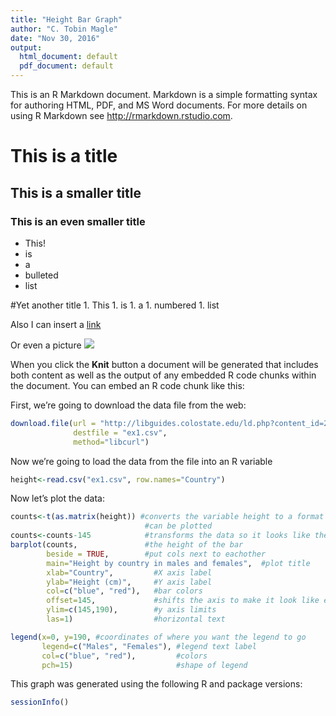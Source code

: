 ---
title: "Height Bar Graph"
author: "C. Tobin Magle"
date: "Nov 30, 2016"
output:
  html_document: default
  pdf_document: default
---

This is an R Markdown document. Markdown is a simple formatting syntax for authoring HTML, PDF, and MS Word documents. For more details on using R Markdown see <http://rmarkdown.rstudio.com>.

# This is a title
## This is a smaller title
### This is an even smaller title

* This!
* is 
* a 
* bulleted 
* list 

#Yet another title 
1. This 
1. is 
1. a 
1. numbered 
1. list 

Also I can insert a [link](http://libguides.colostate.edu/data-and-donuts/rep-res)

Or even a picture ![](http://s3.amazonaws.com/libapps/accounts/108354/images/DataManagementPoster_lowres_copy.png) 

When you click the **Knit** button a document will be generated that includes both content as well as the output of any embedded R code chunks within the document. You can embed an R code chunk like this:

First, we're going to download the data file from the web: 

```{r}
download.file(url = "http://libguides.colostate.edu/ld.php?content_id=27156359",
              destfile = "ex1.csv", 
              method="libcurl")
```

Now we're going to load the data from the file into an R variable

```{r}
height<-read.csv("ex1.csv", row.names="Country")
```

Now let's plot the data:

```{r}

counts<-t(as.matrix(height)) #converts the variable height to a format that
                              #can be plotted
counts<-counts-145            #transforms the data so it looks like the excel plot
barplot(counts,               #the height of the bar
        beside = TRUE,        #put cols next to eachother
        main="Height by country in males and females",  #plot title
        xlab="Country",         #X axis label
        ylab="Height (cm)",     #Y axis label
        col=c("blue", "red"),   #bar colors
        offset=145,             #shifts the axis to make it look like excel
        ylim=c(145,190),        #y axis limits
        las=1)                  #horizontal text

legend(x=0, y=190, #coordinates of where you want the legend to go 
       legend=c("Males", "Females"), #legend text label
       col=c("blue", "red"),         #colors 
       pch=15)                       #shape of legend
```

This graph was generated using the following R and package versions:

```{r}
sessionInfo()
```